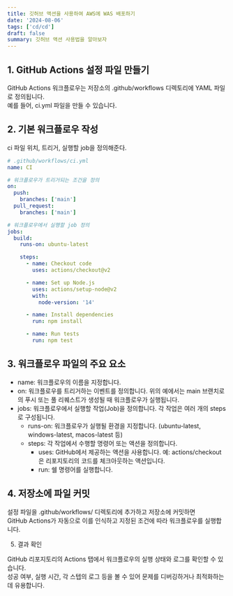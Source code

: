 ```yaml
---
title: 깃허브 액션을 사용하여 AWS에 WAS 배포하기
date: '2024-08-06'
tags: ['cd/cd']
draft: false
summary: 깃허브 액션 사용법을 알아보자
---
```


## 1. GitHub Actions 설정 파일 만들기

GitHub Actions 워크플로우는 저장소의 .github/workflows 디렉토리에 YAML 파일로 정의됩니다.  
예를 들어, ci.yml 파일을 만들 수 있습니다.

## 2. 기본 워크플로우 작성

ci 파일 위치, 트리거, 실행할 job을 정의해준다.

```yaml
# .github/workflows/ci.yml
name: CI

# 워크플로우가 트리거되는 조건을 정의
on:
  push:
    branches: ['main']
  pull_request:
    branches: ['main']

# 워크플로우에서 실행할 job 정의
jobs:
  build:
    runs-on: ubuntu-latest

    steps:
      - name: Checkout code
        uses: actions/checkout@v2

      - name: Set up Node.js
        uses: actions/setup-node@v2
        with:
          node-version: '14'

      - name: Install dependencies
        run: npm install

      - name: Run tests
        run: npm test
```

## 3. 워크플로우 파일의 주요 요소

- name: 워크플로우의 이름을 지정합니다.
- on: 워크플로우를 트리거하는 이벤트를 정의합니다. 위의 예에서는 main 브랜치로의 푸시 또는 풀 리퀘스트가 생성될 때 워크플로우가 실행됩니다.
- jobs: 워크플로우에서 실행할 작업(Job)을 정의합니다. 각 작업은 여러 개의 steps로 구성됩니다.
  - runs-on: 워크플로우가 실행될 환경을 지정합니다. (ubuntu-latest, windows-latest, macos-latest 등)
  - steps: 각 작업에서 수행할 명령어 또는 액션을 정의합니다.
    - uses: GitHub에서 제공하는 액션을 사용합니다. 예: actions/checkout은 리포지토리의 코드를 체크아웃하는 액션입니다.
    - run: 쉘 명령어를 실행합니다.

## 4. 저장소에 파일 커밋

설정 파일을 .github/workflows/ 디렉토리에 추가하고 저장소에 커밋하면  
GitHub Actions가 자동으로 이를 인식하고 지정된 조건에 따라 워크플로우를 실행합니다.

5. 결과 확인

GitHub 리포지토리의 Actions 탭에서 워크플로우의 실행 상태와 로그를 확인할 수 있습니다.  
성공 여부, 실행 시간, 각 스텝의 로그 등을 볼 수 있어 문제를 디버깅하거나 최적화하는 데 유용합니다.
